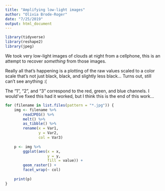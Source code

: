 ```yaml
---
title: "Amplifying low-light images"
author: "Olivia Brode-Roger"
date: "7/25/2019"
output: html_document
---
```


```r
library(tidyverse)
library(reshape2)
library(jpeg)
```

We took very low-light images of clouds at night from a cellphone, this is an
attempt to recover *something* from those images.

Really all that's happening is a plotting of the raw values scaled to a color
scale that's not just black, black, and slightly less black... Turns out, still
can't see anything :(


The "1", "2", and "3" correspond to the red, green, and blue channels. I 
would've fixed this had it worked, but I think this is the end of this work...

```r
for (filename in list.files(pattern = "*.jpg")) {
    img <- filename %>%
        readJPEG() %>% 
        melt() %>% 
        as_tibble() %>% 
        rename(x = Var1,
               y = Var2,
               col = Var3)
    
    p <- img %>% 
        ggplot(aes(x = x,
                   y = y,
                   fill = value)) +
        geom_raster() +
        facet_wrap(~ col)
        
    print(p)
}
```

